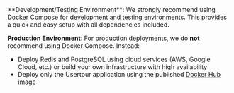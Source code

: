 <Warning>
**Development/Testing Environment**: 
We strongly recommend using Docker Compose for development and testing environments. This provides a quick and easy setup with all dependencies included.

**Production Environment**: 
For production deployments, we do **not** recommend using Docker Compose. Instead:
- Deploy Redis and PostgreSQL using cloud services (AWS, Google Cloud, etc.) or build your own infrastructure with high availability
- Deploy only the Usertour application using the published [Docker Hub](https://hub.docker.com/r/usertour/usertour/) image
</Warning> 